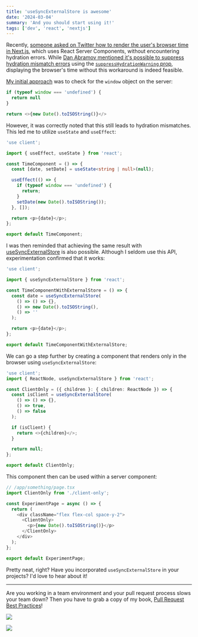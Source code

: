 ```yaml
---
title: 'useSyncExternalStore is awesome'
date: '2024-03-04'
summary: 'And you should start using it!'
tags: ['dev', 'react', 'nextjs']
---
```


Recently, [someone asked on Twitter how to render the user's browser time in Next.js](https://twitter.com/chronark_/status/1762049915847376939), which uses React Server Components, without encountering hydration errors. While [Dan Abramov mentioned it's possible to suppress hydration mismatch errors](https://twitter.com/dan_abramov2/status/1762066351764406575) using the [`suppressHydrationWarning` prop](https://react.dev/reference/react-dom/client/hydrateRoot#suppressing-unavoidable-hydration-mismatch-errors), displaying the browser's time without this workaround is indeed feasible.

[My initial approach](https://twitter.com/2co_p/status/1762063508697448919) was to check for the `window` object on the server:

```javascript
if (typeof window === 'undefined') {
  return null
}

return <>{new Date().toISOString()}</>
```

However, it was correctly noted that this still leads to hydration mismatches. This led me to utilize `useState` and `useEffect`:

```typescript
'use client';

import { useEffect, useState } from 'react';

const TimeComponent = () => {
  const [date, setDate] = useState<string | null>(null);

  useEffect(() => {
    if (typeof window === 'undefined') {
      return;
    }
    setDate(new Date().toISOString());
  }, []);

  return <p>{date}</p>;
};

export default TimeComponent;
```

I was then reminded that achieving the same result with [useSyncExternalStore](https://react.dev/reference/react/useSyncExternalStore) is also possible. Although I seldom use this API, experimentation confirmed that it works:

```typescript
'use client';

import { useSyncExternalStore } from 'react';

const TimeComponentWithExternalStore = () => {
  const date = useSyncExternalStore(
    () => () => {},
    () => new Date().toISOString(),
    () => ''
  );

  return <p>{date}</p>;
};

export default TimeComponentWithExternalStore;
```

We can go a step further by creating a component that renders only in the browser using `useSyncExternalStore`:

```typescript
'use client';
import { ReactNode, useSyncExternalStore } from 'react';

const ClientOnly = ({ children }: { children: ReactNode }) => {
  const isClient = useSyncExternalStore(
    () => () => {},
    () => true,
    () => false
  );

  if (isClient) {
    return <>{children}</>;
  }

  return null;
};

export default ClientOnly;
```

This component then can be used within a server component:

```typescript
// /app/something/page.tsx
import ClientOnly from './client-only';

const ExperimentPage = async () => {
  return (
    <div className="flex flex-col space-y-2">
      <ClientOnly>
        <p>{new Date().toISOString()}</p>
      </ClientOnly>
    </div>
  );
};

export default ExperimentPage;
```

Pretty neat, right? Have you incorporated `useSyncExternalStore` in your projects? I'd love to hear about it!

---

Are you working in a team environment and your pull request process slows your team down? Then you have to grab a copy of my book, [Pull Request Best Practices](https://pr.nico.fyi)!

![](/static/images/articles/pull-request-best-practices.png)

![](/static/images/articles/pull-request-best-practices.png)
